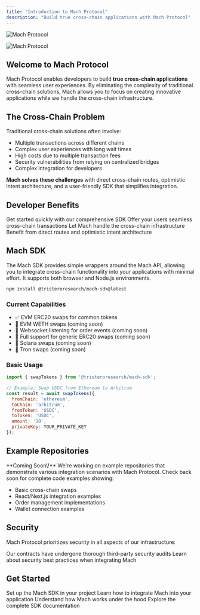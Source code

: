 ```yaml
---
title: "Introduction to Mach Protocol"
description: "Build true cross-chain applications with Mach Protocol"
---
```


<img
  className="block dark:hidden"
  src="/Intro.png"
  alt="Mach Protocol"
  title={true}
/>

<img
  className="hidden dark:block"
  src="/Intro.png"
  alt="Mach Protocol"
  title={true}
/>

## Welcome to Mach Protocol

Mach Protocol enables developers to build **true cross-chain applications** with seamless user experiences. By eliminating the complexity of traditional cross-chain solutions, Mach allows you to focus on creating innovative applications while we handle the cross-chain infrastructure.

## The Cross-Chain Problem

Traditional cross-chain solutions often involve:

- Multiple transactions across different chains
- Complex user experiences with long wait times
- High costs due to multiple transaction fees
- Security vulnerabilities from relying on centralized bridges
- Complex integration for developers

**Mach solves these challenges** with direct cross-chain routes, optimistic intent architecture, and a user-friendly SDK that simplifies integration.

## Developer Benefits

<CardGroup cols="2">
  <Card title="Simple Integration" icon="code" href="/essentials/sdk-installation">
    Get started quickly with our comprehensive SDK
  </Card>
  <Card title="Enhanced User Experience" icon="user" href="/mach/user-guide/using-mach-sdk">
    Offer your users seamless cross-chain transactions
  </Card>
  <Card title="Reduced Complexity" icon="gear" href="/mach/getting-started/mach-architecture">
    Let Mach handle the cross-chain infrastructure
  </Card>
  <Card title="Technical Advantages" icon="bolt" href="/mach/getting-started/integrating-mach">
    Benefit from direct routes and optimistic intent architecture
  </Card>
</CardGroup>

## Mach SDK

The Mach SDK provides simple wrappers around the Mach API, allowing you to integrate cross-chain functionality into your applications with minimal effort. It supports both browser and Node.js environments.

```bash
npm install @tristeroresearch/mach-sdk@latest
```

### Current Capabilities

- ✅ EVM ERC20 swaps for common tokens
- 🔄 EVM WETH swaps (coming soon)
- 🔄 Websocket listening for order events (coming soon)
- 🔄 Full support for generic ERC20 swaps (coming soon)
- 🔄 Solana swaps (coming soon)
- 🔄 Tron swaps (coming soon)

### Basic Usage

```javascript
import { swapTokens } from '@tristeroresearch/mach-sdk';

// Example: Swap USDC from Ethereum to Arbitrum
const result = await swapTokens({
  fromChain: 'ethereum',
  toChain: 'arbitrum',
  fromToken: 'USDC',
  toToken: 'USDC',
  amount: '10',
  privateKey: YOUR_PRIVATE_KEY
});
```

## Example Repositories

<Info>
  **Coming Soon\!** We're working on example repositories that demonstrate various integration scenarios with Mach Protocol. Check back soon for complete code examples showing:

  - Basic cross-chain swaps
  - React/Next.js integration examples
  - Order management implementations
  - Wallet connection examples
</Info>

## Security

Mach Protocol prioritizes security in all aspects of our infrastructure:

<CardGroup cols="2">
  <Card title="Smart Contract Audits" icon="shield-check" href="/mach/protocol-concepts/security">
    Our contracts have undergone thorough third-party security audits
  </Card>
  <Card title="Security Best Practices" icon="lock" href="/mach/getting-started/integrating-mach#security">
    Learn about security best practices when integrating Mach
  </Card>
</CardGroup>

## Get Started

<CardGroup cols="2">
  <Card title="SDK Installation" icon="download" href="/essentials/sdk-installation">
    Set up the Mach SDK in your project
  </Card>
  <Card title="Integrating Mach" icon="plug" href="/mach/getting-started/integrating-mach">
    Learn how to integrate Mach into your application
  </Card>
  <Card title="Architecture Overview" icon="building" href="/mach/getting-started/mach-architecture">
    Understand how Mach works under the hood
  </Card>
  <Card title="API Reference" icon="book" href="/api-reference/sdk/library">
    Explore the complete SDK documentation
  </Card>
</CardGroup>